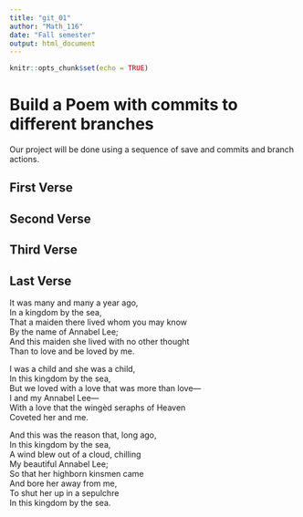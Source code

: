 ```yaml
---
title: "git_01"
author: "Math_116"
date: "Fall semester"
output: html_document
---
```


```r
knitr::opts_chunk$set(echo = TRUE)
```
# Build a Poem with commits to different branches
Our project will be done using a sequence of save and commits and branch actions.
<!-- Do not modify or change any text in "!--" bracketed areas such as this --- these are instructions to
you, if you change any of this the git program will notice it and compromise your git merging strategy !-->

## First Verse 
<!--Put the first five lines of a poem by Lewis Carrol in this section!-->

## Second Verse
<!--Put the first five lines of a poem by Robert Frost here!-->

## Third Verse
<!--Put the first two verses of The Walrus and the Carpenter here!-->

## Last Verse
<!--Put a short poem of your choice 8-20 lines,here!-->

It was many and many a year ago,  
In a kingdom by the sea,  
That a maiden there lived whom you may know  
By the name of Annabel Lee;  
And this maiden she lived with no other thought  
Than to love and be loved by me.  

I was a child and she was a child,  
In this kingdom by the sea,  
But we loved with a love that was more than love—  
I and my Annabel Lee—  
With a love that the wingèd seraphs of Heaven  
Coveted her and me.  

And this was the reason that, long ago,  
In this kingdom by the sea,  
A wind blew out of a cloud, chilling  
My beautiful Annabel Lee;  
So that her highborn kinsmen came  
And bore her away from me,  
To shut her up in a sepulchre  
In this kingdom by the sea.  
